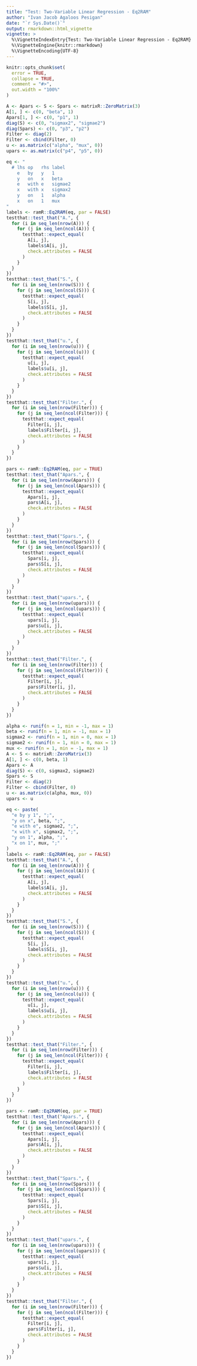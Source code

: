 ```yaml
---
title: "Test: Two-Variable Linear Regression - Eq2RAM"
author: "Ivan Jacob Agaloos Pesigan"
date: "`r Sys.Date()`"
output: rmarkdown::html_vignette
vignette: >
  %\VignetteIndexEntry{Test: Two-Variable Linear Regression - Eq2RAM}
  %\VignetteEngine{knitr::rmarkdown}
  %\VignetteEncoding{UTF-8}
---
```



```r
knitr::opts_chunk$set(
  error = TRUE,
  collapse = TRUE,
  comment = "#>",
  out.width = "100%"
)
```



```r
A <- Apars <- S <- Spars <- matrixR::ZeroMatrix(3)
A[1, ] <- c(0, "beta", 1)
Apars[1, ] <- c(0, "p1", 1)
diag(S) <- c(0, "sigmax2", "sigmae2")
diag(Spars) <- c(0, "p3", "p2")
Filter <- diag(2)
Filter <- cbind(Filter, 0)
u <- as.matrix(c("alpha", "mux", 0))
upars <- as.matrix(c("p4", "p5", 0))
```


\begin{equation}
  \begin{split}
    y &= \alpha + \beta x + \varepsilon
  \end{split}
\end{equation}


```r
eq <- "
  # lhs op   rhs label
    e   by   y   1
    y   on   x   beta
    e   with e   sigmae2
    x   with x   sigmax2
    y   on   1   alpha
    x   on   1   mux
"
labels <- ramR::Eq2RAM(eq, par = FALSE)
testthat::test_that("A.", {
  for (i in seq_len(nrow(A))) {
    for (j in seq_len(ncol(A))) {
      testthat::expect_equal(
        A[i, j],
        labels$A[i, j],
        check.attributes = FALSE
      )
    }
  }
})
testthat::test_that("S.", {
  for (i in seq_len(nrow(S))) {
    for (j in seq_len(ncol(S))) {
      testthat::expect_equal(
        S[i, j],
        labels$S[i, j],
        check.attributes = FALSE
      )
    }
  }
})
testthat::test_that("u.", {
  for (i in seq_len(nrow(u))) {
    for (j in seq_len(ncol(u))) {
      testthat::expect_equal(
        u[i, j],
        labels$u[i, j],
        check.attributes = FALSE
      )
    }
  }
})
testthat::test_that("Filter.", {
  for (i in seq_len(nrow(Filter))) {
    for (j in seq_len(ncol(Filter))) {
      testthat::expect_equal(
        Filter[i, j],
        labels$Filter[i, j],
        check.attributes = FALSE
      )
    }
  }
})
```



```r
pars <- ramR::Eq2RAM(eq, par = TRUE)
testthat::test_that("Apars.", {
  for (i in seq_len(nrow(Apars))) {
    for (j in seq_len(ncol(Apars))) {
      testthat::expect_equal(
        Apars[i, j],
        pars$A[i, j],
        check.attributes = FALSE
      )
    }
  }
})
testthat::test_that("Spars.", {
  for (i in seq_len(nrow(Spars))) {
    for (j in seq_len(ncol(Spars))) {
      testthat::expect_equal(
        Spars[i, j],
        pars$S[i, j],
        check.attributes = FALSE
      )
    }
  }
})
testthat::test_that("upars.", {
  for (i in seq_len(nrow(upars))) {
    for (j in seq_len(ncol(upars))) {
      testthat::expect_equal(
        upars[i, j],
        pars$u[i, j],
        check.attributes = FALSE
      )
    }
  }
})
testthat::test_that("Filter.", {
  for (i in seq_len(nrow(Filter))) {
    for (j in seq_len(ncol(Filter))) {
      testthat::expect_equal(
        Filter[i, j],
        pars$Filter[i, j],
        check.attributes = FALSE
      )
    }
  }
})
```



```r
alpha <- runif(n = 1, min = -1, max = 1)
beta <- runif(n = 1, min = -1, max = 1)
sigmax2 <- runif(n = 1, min = 0, max = 1)
sigmae2 <- runif(n = 1, min = 0, max = 1)
mux <- runif(n = 1, min = -1, max = 1)
A <- S <- matrixR::ZeroMatrix(3)
A[1, ] <- c(0, beta, 1)
Apars <- A
diag(S) <- c(0, sigmax2, sigmae2)
Spars <- S
Filter <- diag(2)
Filter <- cbind(Filter, 0)
u <- as.matrix(c(alpha, mux, 0))
upars <- u
```


\begin{equation}
  \begin{split}
    y &= `r alpha` + `r beta` x + \varepsilon
  \end{split}
\end{equation}


```r
eq <- paste(
  "e by y 1", ";",
  "y on x", beta, ";",
  "e with e", sigmae2, ";",
  "x with x", sigmax2, ";",
  "y on 1", alpha, ";",
  "x on 1", mux, ";"
)
labels <- ramR::Eq2RAM(eq, par = FALSE)
testthat::test_that("A.", {
  for (i in seq_len(nrow(A))) {
    for (j in seq_len(ncol(A))) {
      testthat::expect_equal(
        A[i, j],
        labels$A[i, j],
        check.attributes = FALSE
      )
    }
  }
})
testthat::test_that("S.", {
  for (i in seq_len(nrow(S))) {
    for (j in seq_len(ncol(S))) {
      testthat::expect_equal(
        S[i, j],
        labels$S[i, j],
        check.attributes = FALSE
      )
    }
  }
})
testthat::test_that("u.", {
  for (i in seq_len(nrow(u))) {
    for (j in seq_len(ncol(u))) {
      testthat::expect_equal(
        u[i, j],
        labels$u[i, j],
        check.attributes = FALSE
      )
    }
  }
})
testthat::test_that("Filter.", {
  for (i in seq_len(nrow(Filter))) {
    for (j in seq_len(ncol(Filter))) {
      testthat::expect_equal(
        Filter[i, j],
        labels$Filter[i, j],
        check.attributes = FALSE
      )
    }
  }
})
```



```r
pars <- ramR::Eq2RAM(eq, par = TRUE)
testthat::test_that("Apars.", {
  for (i in seq_len(nrow(Apars))) {
    for (j in seq_len(ncol(Apars))) {
      testthat::expect_equal(
        Apars[i, j],
        pars$A[i, j],
        check.attributes = FALSE
      )
    }
  }
})
testthat::test_that("Spars.", {
  for (i in seq_len(nrow(Spars))) {
    for (j in seq_len(ncol(Spars))) {
      testthat::expect_equal(
        Spars[i, j],
        pars$S[i, j],
        check.attributes = FALSE
      )
    }
  }
})
testthat::test_that("upars.", {
  for (i in seq_len(nrow(upars))) {
    for (j in seq_len(ncol(upars))) {
      testthat::expect_equal(
        upars[i, j],
        pars$u[i, j],
        check.attributes = FALSE
      )
    }
  }
})
testthat::test_that("Filter.", {
  for (i in seq_len(nrow(Filter))) {
    for (j in seq_len(ncol(Filter))) {
      testthat::expect_equal(
        Filter[i, j],
        pars$Filter[i, j],
        check.attributes = FALSE
      )
    }
  }
})
```

